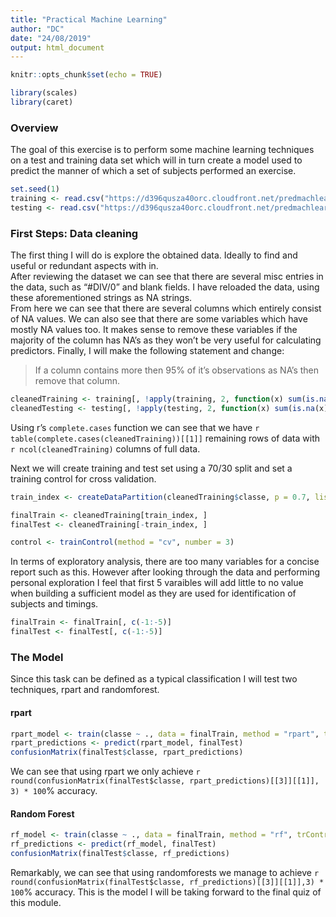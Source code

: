 ```yaml
---
title: "Practical Machine Learning"
author: "DC"
date: "24/08/2019"
output: html_document
---
```


```r
knitr::opts_chunk$set(echo = TRUE)
```

```r
library(scales)
library(caret)

```

### Overview  
The goal of this exercise is to perform some machine learning techniques on a test and training data set which will in turn create a model used to predict the manner of which a set of subjects performed an exercise.  


```r
set.seed(1)
training <- read.csv("https://d396qusza40orc.cloudfront.net/predmachlearn/pml-training.csv", na.strings = c(NA, "#DIV/0!", ""))
testing <- read.csv("https://d396qusza40orc.cloudfront.net/predmachlearn/pml-testing.csv", na.strings = c(NA, "#DIV/0!", ""))
```

### First Steps: Data cleaning  
The first thing I will do is explore the obtained data. Ideally to find and useful or redundant aspects with in.  
After reviewing the dataset we can see that there are several misc entries in the data, such as "#DIV/0" and blank fields. I have reloaded the data, using these aforementioned strings as NA strings.  
From here we can see that there are several columns which entirely consist of NA values. 
We can also see that there are some variables which have mostly NA values too. It makes sense to remove
these variables if the majority of the column has NA's as they won't be very useful for calculating predictors.
Finally, I will make the following statement and change:
  
> If a column contains more then 95% of it's observations as NA's then remove that column.
  

```r
cleanedTraining <- training[, !apply(training, 2, function(x) sum(is.na(x)) >= nrow(training) * 0.95)]
cleanedTesting <- testing[, !apply(testing, 2, function(x) sum(is.na(x)) >= nrow(testing) * 0.95)]

```  
Using r's `complete.cases` function we can see that we have `r table(complete.cases(cleanedTraining))[[1]]` remaining rows of data with `r ncol(cleanedTraining)` columns of full data.  

Next we will create training and test set using a 70/30 split and set a training control for cross validation.  
```r
train_index <- createDataPartition(cleanedTraining$classe, p = 0.7, list = F)

finalTrain <- cleanedTraining[train_index, ]
finalTest <- cleanedTraining[-train_index, ]

control <- trainControl(method = "cv", number = 3)

```
  
In terms of exploratory analysis, there are too many variables for a concise report such as this. However after looking through the data and performing personal exploration I feel that first 5 varaibles will add little to no value when building a sufficient model as they are used for identification of subjects and timings.  

```r
finalTrain <- finalTrain[, c(-1:-5)]
finalTest <- finalTest[, c(-1:-5)]


```

### The Model  
Since this task can be defined as a typical classification I will test two techniques, rpart and randomforest.  
  
#### rpart
```r
rpart_model <- train(classe ~ ., data = finalTrain, method = "rpart", trControl = control)
rpart_predictions <- predict(rpart_model, finalTest)
confusionMatrix(finalTest$classe, rpart_predictions)
```
We can see that using rpart we only achieve `r round(confusionMatrix(finalTest$classe, rpart_predictions)[[3]][[1]], 3) * 100`%
accuracy. 

#### Random Forest  
```r
rf_model <- train(classe ~ ., data = finalTrain, method = "rf", trControl = control)
rf_predictions <- predict(rf_model, finalTest)
confusionMatrix(finalTest$classe, rf_predictions)
```
Remarkably, we can see that using randomforests we manage to achieve `r round(confusionMatrix(finalTest$classe, rf_predictions)[[3]][[1]],3) * 100`%
accuracy. This is the model I will be taking forward to the final quiz of this module. 

